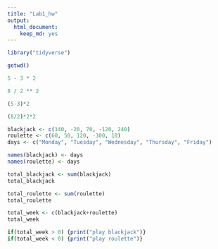 ```yaml
---
title: "Lab1_hw"
output: 
  html_document: 
    keep_md: yes
---
```


```r
library("tidyverse")
```

```r
getwd()
```

```r
5 - 3 * 2
```

```r
8 / 2 ** 2
```

```r
(5-3)*2
```

```r
(8/2)*2*2
```

```r
blackjack <- c(140, -20, 70, -120, 240)
roulette <- c(60, 50, 120, -300, 10)
days <- c("Monday", "Tuesday", "Wednesday", "Thursday", "Friday")
```

```r
names(blackjack) <- days
names(roulette) <- days
```

```r
total_blackjack <- sum(blackjack)
total_blackjack
```
```r
total_roulette <- sum(roulette)
total_roulette
```

```r
total_week <- c(blackjack+roulette)
total_week
```

```r
if(total_week > 0) {print("play blackjack")}
if(total_week < 0) {print("play roulette")}
```




